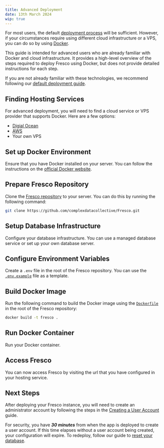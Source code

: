 ```yaml
---
title: Advanced Deployment
date: 13th March 2024
wip: true
---
```


<SummaryCard completion_time="30 minutes" />

<SummarySection>

For most users, the default [deployment process](./guide) will be sufficient. However, if your circumstances require using different cloud infrastructure or a VPS, you can do so by using [Docker](https://www.docker.com/).

</SummarySection>

<PrerequisitesSection>

This guide is intended for advanced users who are already familiar with Docker and cloud infrastructure. It provides a high-level overview of the steps required to deploy Fresco using Docker, but does not provide detailed instructions for each step.

If you are not already familiar with these technologies, we recommend following our [default deployment guide](./guide).

</PrerequisitesSection>

</SummaryCard>

## Finding Hosting Services

For advanced deployment, you will need to find a cloud service or VPS provider that supports Docker. Here are a few options:

- [Digial Ocean](https://www.digitalocean.com/)
- [AWS](https://aws.amazon.com/)
- Your own VPS

## Set up Docker Environment

Ensure that you have Docker installed on your server. You can follow the instructions on the [official Docker website](https://docs.docker.com/install/).

## Prepare Fresco Repository

Clone the [Fresco repository](https://github.com/complexdatacollective/Fresco) to your server. You can do this by running the following command:

```bash
git clone https://github.com/complexdatacollective/Fresco.git
```

## Setup Database Infrastructure

Configure your database infrastructure. You can use a managed database service or set up your own database server.

## Configure Environment Variables

Create a `.env` file in the root of the Fresco repository. You can use the [`.env.example`](https://github.com/complexdatacollective/Fresco/blob/main/.env.example) file as a template.

## Build Docker Image

Run the following command to build the Docker image using the [`Dockerfile`](https://github.com/complexdatacollective/Fresco/blob/main/Dockerfile) in the root of the Fresco repository:

```bash
docker build -t fresco .
```

## Run Docker Container

Run your Docker container.

## Access Fresco

You can now access Fresco by visiting the url that you have configured in your hosting service.

## Next Steps

After deploying your Fresco instance, you will need to create an administrator account by following the steps in the [Creating a User Account](./create-user-account) guide.

<TipBox danger>

For security, you have **_30 minutes_** from when the app is deployed to create a user account. If this time elapses without a user account being created, your configuration will expire. To redeploy, follow our guide to [reset your database](../troubleshooting#instance-expired---reset-your-database).

</TipBox>
